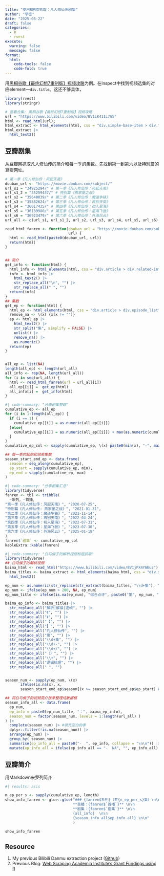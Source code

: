 ```yaml
---
title: "使用R网页抓取：凡人修仙传剧集"
author: "学徒"
date: "2025-03-22"
draft: false
categories: 
  - R
  - rvest
execute: 
  warning: false
  message: false
format: 
  html:
    code-tools: false
    code-fold: true
---
```


用[黑桐谷歌【最终幻想7重制版】视频攻略](https://www.bilibili.com/video/BV1iK411L7G5/?vd_source=84566f3ffd99685e26f9d41b7c8dff53)为例。在Inspect中找到视频选集的对应element---`div.title`。这还不够具体，

```r
library(rvest)
library(stringr)

# 查看合集: 黑桐谷歌【最终幻想7重制版】视频攻略 
url = "https://www.bilibili.com/video/BV1iK411L7G5"
html <- read_html(url);
html_extract <- html_elements(html, css = "div.simple-base-item > div.title > div.title-txt")
html_extract |> 
  html_text2() 
```

## 豆瓣剧集

从豆瓣网抓取凡人修仙传的简介和每一季的集数。先找到第一到第六以及特别篇的豆瓣网址。

```r
# 第一季《凡人修仙传：风起天南》
douban_url <- "https://movie.douban.com/subject/"
url_s1 = "34925294/" # 第一季《凡人修仙传：风起天南》
url_s1_2 = "35259437/" # 特别篇《燕家堡之战》          
url_s2 = "35640039/" # 第二季《凡人修仙传：魔道争锋》
url_s3 = "35882624/" # 第三季《凡人修仙传：再别天南》
url_s4 = "36017435/" # 第四季《凡人修仙传：初入星海》
url_s5 = "36139980/" # 第五季《凡人修仙传：星海飞驰》
url_s6 = "36923479/" # 第六季《凡人修仙传：外海风云》
url_all <- c(url_s1, url_s1_2, url_s2, url_s3, url_s4, url_s5, url_s6)

read_html_fanren <- function(douban_url = "https://movie.douban.com/subject/",
                             url) {
  html <- read_html(paste0(douban_url, url))
  return(html)
}


## 简介
get_info <- function(html) {
  html_info <- html_elements(html, css = "div.article > div.related-info")
  info <- html_info |>  
    html_text2() |> 
    str_replace_all("\n", "") |> 
    str_replace_all(" ", "")
  return(info)
}
## 集数
get_ep <- function(html) {
  html_ep <- html_elements(html, css = "div.article > div.episode_list")
  remove_na <- \(x) {x[x != ""]} 
  ep <- html_ep |> 
    html_text2() |> 
    str_split("集", simplify = FALSE) |> 
    unlist() |> 
    remove_na() |> 
    as.numeric()
  return(ep)
}


all_ep <- list(NA)
length(all_ep) <- length(url_all)
all_info <- rep(NA, length(url_all))
for (i in seq(url_all)) {
  html <- read_html_fanren(url = url_all[i]) 
  all_ep[[i]] =  get_ep(html)
  all_info[i] =  get_info(html)
}
```

```r
#| code-summary: "分季剧集整理"
cumulative_ep <- all_ep
for (i in 1:length(all_ep)) {
  if (i == 1) {
    cumulative_ep[[i]] = as.numeric(all_ep[[i]])
  }else{
    cumulative_ep[[i]] = as.numeric(all_ep[[i]]) + max(as.numeric(cumulative_ep[[i-1]]))
  }
}
cumulative_ep_col <- sapply(cumulative_ep, \(x) paste0(min(x), "-", max(x)))

## 每一季的起始和结束集数
season_start_end_ep <- data.frame(
  season = seq_along(cumulative_ep),
  ep_start = sapply(cumulative_ep, min),
  ep_end = sapply(cumulative_ep, max)
)
```

```r
#| code-summary: "分季剧集汇总"
library(tidyverse)
fanren <- tbl <- tribble(
  ~系列, ~首播,
"第一季《凡人修仙传：风起天南》", "2020-07-25",
"特别篇《凡人修仙传: 燕家堡之战》", "2021-01-31",
"第二季《凡人修仙传：魔道争锋》", "2021-11-14",
"第三季《凡人修仙传：再别天南》", "2022-04-24",
"第四季《凡人修仙传：初入星海》", "2022-07-31",
"第五季《凡人修仙传：星海飞驰》", "2023-07-30",
"第六季《凡人修仙传：外海风云》", "2025-01-18"
)
fanren$`剧集` <- cumulative_ep_col
kableExtra::kable(fanren)
```

```r
#| code-summary: "白马侯子的解析视频标题抓取"
library(tidyverse)
## 白马侯子的解析视频
baima_html <- read_html("https://www.bilibili.com/video/BV1jPX4Y6Euz")
baima_titles <- baima_extract <- html_elements(baima_html, css = "div.simple-base-item > div.title > div.title-txt") |> 
  html_text2() 

ep_num <- as.numeric(str_replace(str_extract(baima_titles, "\\d+集"), "集", ""))
ep_num <- ifelse(ep_num > 200, NA, ep_num)
ep_num_title <- ifelse(is.na(ep_num), "综合点评", paste0("第", ep_num, "集简介"))

baima_ep_info <- baima_titles |> 
  str_replace_all("解析|解读|逐帧", "") |> 
  str_replace_all("《", "") |> 
  str_replace_all("》", "") |> 
  str_replace_all("【", "") |> 
  str_replace_all("】", "") |> 
  str_replace_all("凡人修仙传", "") |> 
  str_replace_all("第", "") |> 
  str_replace_all("\\d+集", "") |> 
  str_replace_all("\\d+-", "") |> 
  str_replace_all("\\d+/", "") |> 
  str_replace_all("（）", "") |> 
  str_replace_all("\\+", "") |> 
  str_replace_all("逻辑梳理", "") |> 
  str_replace_all(" ", "")


season_num <- sapply(ep_num, \(x) 
       ifelse(is.na(x), x,
       season_start_end_ep$season[(x >= season_start_end_ep$ep_start) & (x <= season_start_end_ep$ep_end)]))

## 将白马侯子的视频简介按季整理成数据框
season_info_all <- data.frame(
  ep_num,
  ep_info = paste0(ep_num_title, "：", baima_ep_info),
  season_num = factor(season_num, levels = 1:length(url_all) )
) |>
  complete(season_num) |> #填充空白的季
  dplyr::filter(!is.na(season_num)) |> 
  arrange(ep_num) |> 
  group_by( season_num) |>
  summarise(ep_info_all = paste0("-  ", ep_info, collapse = "\n\n")) |> 
  mutate(ep_info_all = ifelse(ep_info_all == "-  NA", "", ep_info_all) )
```

## 豆瓣简介

用Markdown来罗列简介

::: macwindow
```r
#| results: asis

n_ep_per_s <- sapply(cumulative_ep, length)
show_info_fanren <- glue::glue("### {fanren$系列}（共{n_ep_per_s}集）\n\n 
                               **首播：{fanren$`首播`}** \n\n
                               **剧集：{fanren$`剧集`}** \n\n
                               {all_info}  \n\n
                               {season_info_all$ep_info_all} \n\n"
                               )

show_info_fanren

```
:::

## Resource

1.  My previous Bilibili Danmu extraction project ([Github](https://github.com/JihongZ/Danmu_Cloud_mobile/blob/master/bilibili_api.R))
2.  Previous Blog: [Web Scraping Academia Institute's Grant Fundings using R](https://jihongzhang.org/posts/2022/2022-05-12-web-scrapping-grant-fundings-in-r/index.html)
